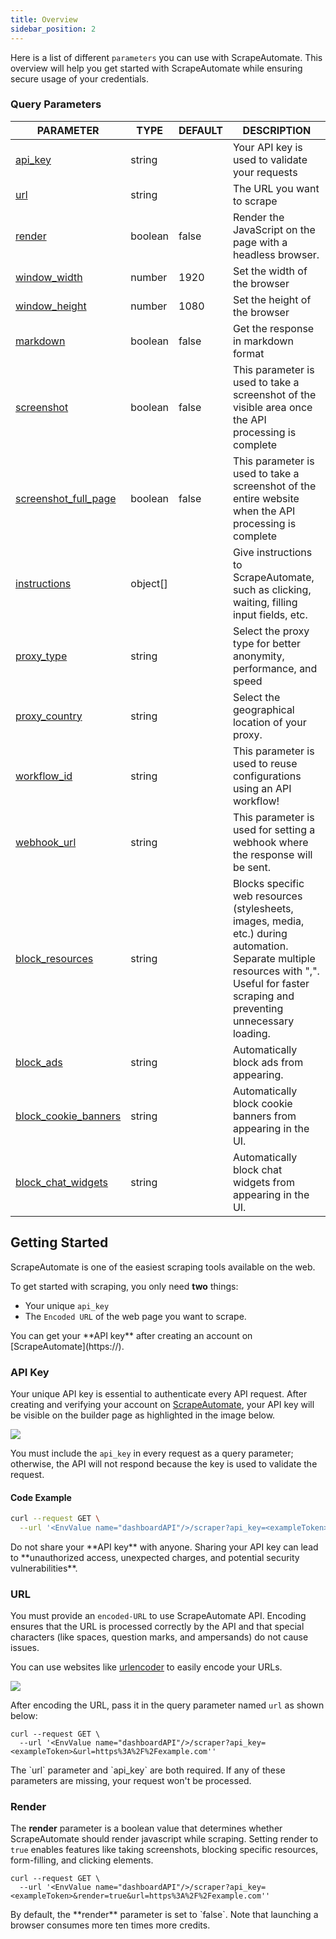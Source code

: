 ```yaml
---
title: Overview
sidebar_position: 2
---
```


Here is a list of different `parameters` you can use with ScrapeAutomate. This overview will help you get started with ScrapeAutomate while ensuring secure usage of your credentials.

### Query Parameters

| PARAMETER                                                      | TYPE     | DEFAULT | DESCRIPTION                                                                                                                                                                              |
| -------------------------------------------------------------- | -------- | ------- | ---------------------------------------------------------------------------------------------------------------------------------------------------------------------------------------- |
| [api_key](/docs/overview#api-key)                              | string   |         | Your API key is used to validate your requests                                                                                                                                           |
| [url](/docs/overview#url)                                      | string   |         | The URL you want to scrape                                                                                                                                                               |
| [render](/docs/overview#render)                                | boolean  | false   | Render the JavaScript on the page with a headless browser.                                                                                                                               |
| [window_width](/docs/rendering#window-width--height)           | number   | 1920    | Set the width of the browser                                                                                                                                                             |
| [window_height](/docs/rendering#window-width--height)          | number   | 1080    | Set the height of the browser                                                                                                                                                            |
| [markdown](/docs/output#markdown)                              | boolean  | false   | Get the response in markdown format                                                                                                                                                      |
| [screenshot](/docs/output#viewport-screenshot)                 | boolean  | false   | This parameter is used to take a screenshot of the visible area once the API processing is complete                                                                                      |
| [screenshot_full_page](/docs/output#full-page-screenshot)      | boolean  | false   | This parameter is used to take a screenshot of the entire website when the API processing is complete                                                                                    |
| [instructions](/docs/rendering#instructions)                   | object[] |         | Give instructions to ScrapeAutomate, such as clicking, waiting, filling input fields, etc.                                                                                               |
| [proxy_type](/docs/proxy#proxy-type)                           | string   |         | Select the proxy type for better anonymity, performance, and speed                                                                                                                       |
| [proxy_country](/docs/proxy#proxy-country)                     | string   |         | Select the geographical location of your proxy.                                                                                                                                          |
| [workflow_id](/docs/workflow#using-an-workflow)                | string   |         | This parameter is used to reuse configurations using an API workflow!                                                                                                                    |
| [webhook_url](/docs/output#webhook)                            | string   |         | This parameter is used for setting a webhook where the response will be sent.                                                                                                            |
| [block_resources](/docs/blocking#block-resources)              | string   |         | Blocks specific web resources (stylesheets, images, media, etc.) during automation. Separate multiple resources with ",". Useful for faster scraping and preventing unnecessary loading. |
| [block_ads](/docs/blocking#blocking-ads)                       | string   |         | Automatically block ads from appearing.                                                                                                                                                  |
| [block_cookie_banners](/docs/blocking#blocking-cookie-banners) | string   |         | Automatically block cookie banners from appearing in the UI.                                                                                                                             |
| [block_chat_widgets](/docs/blocking#blocking-chat-widgets)     | string   |         | Automatically block chat widgets from appearing in the UI.                                                                                                                               |

## Getting Started

ScrapeAutomate is one of the easiest scraping tools available on the web.

To get started with scraping, you only need **two** things:

- Your unique `api_key`
- The `Encoded URL` of the web page you want to scrape.

<Info>
  You can get your **API key** after creating an account on
  [ScrapeAutomate](https://).
</Info>

### API Key

Your unique API key is essential to authenticate every API request. After creating and verifying your account on <a href="/">ScrapeAutomate</a>, your API key will be visible on the builder page as highlighted in the image below.

![](./assets/api-key.png)

You must include the `api_key` in every request as a query parameter; otherwise, the API will not respond because the key is used to validate the request.

#### Code Example

```sh
curl --request GET \
  --url '<EnvValue name="dashboardAPI"/>/scraper?api_key=<exampleToken>'
```

<Warning>
  Do not share your **API key** with anyone. Sharing your API key can lead to
  **unauthorized access, unexpected charges, and potential security
  vulnerabilities**.
</Warning>

### URL

You must provide an `encoded-URL` to use ScrapeAutomate API. Encoding ensures that the URL is processed correctly by the API and that special characters (like spaces, question marks, and ampersands) do not cause issues.

You can use websites like [urlencoder](https://www.urlencoder.org/) to easily encode your URLs.

![](./assets/url-encoder.png)

After encoding the URL, pass it in the query parameter named `url` as shown below:

```shell
curl --request GET \
  --url '<EnvValue name="dashboardAPI"/>/scraper?api_key=<exampleToken>&url=https%3A%2F%2Fexample.com''
```

<Note>
  The `url` parameter and `api_key` are both required. If any of these
  parameters are missing, your request won't be processed.
</Note>

### Render

The **render** parameter is a boolean value that determines whether ScrapeAutomate should render javascript while scraping. Setting render to `true` enables features like taking screenshots, blocking specific resources, form-filling, and clicking elements.

```shell
curl --request GET \
  --url '<EnvValue name="dashboardAPI"/>/scraper?api_key=<exampleToken>&render=true&url=https%3A%2F%2Fexample.com''
```

<Info>
  By default, the **render** parameter is set to `false`. Note that launching a
  browser consumes more ten times more credits.
</Info>
